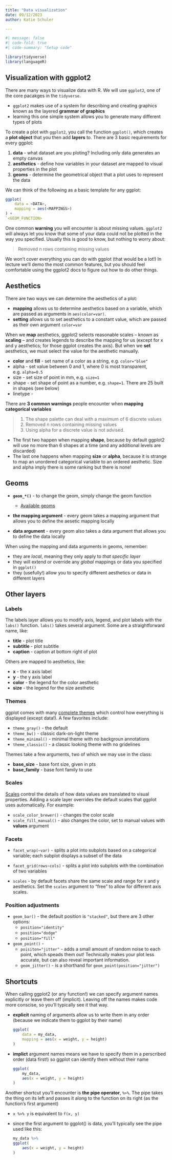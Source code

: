 ```yaml
---
title: "Data visualization"
date: 09/12/2023
author: Katie Schuler

---
```


::: {.callout-warning title="Under Construction"}
:::

```r
#| message: false
#| code-fold: true
#| code-summary: "Setup code"

library(tidyverse)
library(languageR)

```

<!-- ## Why visualize data?

- why visualize. grammar of graphics. installing?  -->

## Visualization with ggplot2

There are many ways to visualize data with R. We will use `ggplot2`, one of the core pacakges in the `tidyverse`.

- `ggplot2` makes use of a system for describing and creating graphics known as the layered **grammar of graphics** 
- learning this one simple system allows you to generate many different types of plots

To create a plot with `ggplot2`, you call the function `ggplot()`, which creates a **plot object** that you then add **layers** to. There are 3 basic requirements for every ggplot:

1. **data** - what dataset are you ploting? Including only data generates an empty canvas 
2. **aesthetics** - define how variables in your dataset are mapped to visual properties in the plot
3. **geoms** - determine the geometrical object that a plot uses to represent the data

We can think of the following as a basic template for any ggplot:

```r
ggplot(
    data = <DATA>,
    mapping = aes(<MAPPINGS>)
) + 
`<GEOM_FUNCTION>
```

One common **warning** you will encounter is about missing values. `ggplot2` will always let you know that some of your data could not be plotted in the way you specified. Usually this is good to know, but nothing to worry about: 

> Removed n rows containing missing values 


We won't cover everything you can do with ggplot (that would be a lot!) In lecture we'll demo the most common features, but you should feel comfortable using the ggplot2 docs to figure out how to do other things.


## Aesthetics 

There are two ways we can determine the aesthetics of a plot: 

- **mapping** allows us to determine aesthetics based on a variable, which are passed as arguments in `aes(color=var)`. 
- **setting** allows us to set aesthetics to a constant value, which are passed as their own argument `color=var`

When we **map** aesthetics, ggplot2 selects reasonable scales -- known as **scaling** -- and creates legends to describe the mapping for us (except for x and y aesthetics; for those ggplot creates the axis). But when we **set** aesthetics, we must select the value for the aesthetic manually. 

- **color** and **fill** - set name of a color as a string, e.g. `color="blue"`
- alpha - set value between 0 and 1, where 0 is most transparent, e.g. `alpha=0.5`
- size - set size of point in mm, e.g. `size=1`
- shape - set shape of point as a number, e.g. `shape=1`. There are 25 built in shapes (see below)
- linetype - 

There are **3 common warnings** people encounter when **mapping categorical variables** 

> 1. The shape palette can deal with a maximum of 6 discrete values
> 2. Removed n rows containing missing values
> 3. Using alpha for a discrete value is not advised.

- The first two happen when mapping **shape**, because by default ggplot2 will use no more than 6 shapes at a time (and any additional levels are discarded)
- The last one happens when mapping **size** or **alpha**, because it is strange to map  an unordered categorical variable to an ordered aesthetic. Size and alpha imply there is some ranking but there is none!



## Geoms 

- **`geom_*()`** - to change the geom, simply change the geom function
    - [Available geoms](https://ggplot2.tidyverse.org/reference/#geoms)

- **the mapping argument** - every geom takes a mapping argument that allows you to define the aesetic mapping locally

- **data argument** - every geom also takes a data argument that allows you to define the data locally 

When using the mapping and data arguments in geoms, remember: 

- they are *local*, meaning they only apply to *that specific layer* 
- they will extend or override any *global* mappings or data you specified in `ggplot()`
- they (usefully!) allow you to specify different aesthetics or data in different layers



## Other layers 

### Labels 

The labels layer allows you to modify axis, legend, and plot labels with the `labs()` function. `labs()` takes several argument. Some are a straightforward name, like: 

- **title** - plot title
- **subtitle** - plot subtitle 
- **caption** - caption at bottom right of plot

Others are mapped to aesthetics, like: 

- **x** - the x axis label
- **y** - the y axis label
- **color** - the legend for the color aesthetic
- **size** - the legend for the size aesthetic

### Themes 

ggplot comes with many [complete themes](https://ggplot2.tidyverse.org/reference/ggtheme.html) which control how everything is displayed (except data!). A few favorites include:

- `theme_gray()` - the default
- `theme_bw()` - classic dark-on-light theme
- `theme_minimal()` - minimal theme with no backgroun annotations 
- `theme_classic()` - a classic looking theme with no gridelines

Themes take a few arguments, two of which we may use in the class: 

- **base_size** - base font size, given in pts 
- **base_family** - base font family to use 


### Scales 

[Scales](https://ggplot2.tidyverse.org/reference/#scales) control the details of how data values are translated to visual properties. Adding a scale layer overrides the default scales that ggplot uses automatically. For example: 

- `scale_color_brewer()` - changes the color scale
- `scale_fill_manual()` - also changes the color, set to manual values with **values** argument 


### Facets 

- `facet_wrap(~var)` - splits a plot into subplots based on a categorical variable; each subplot displays a subset of the data 

- `facet_grid(rows~cols)` - splits a plot into subplots with the combination of two variables

- `scales` - by default facets share the same scale and range for x and y aesthetics. Set the `scales` argument to "free" to allow for different axis scales. 

<!-- ### Statistical transformations


-  Stat 
- Default stats
- Overriding default stats  -->

### Position adjustments 

- `geom_bar()` - the default position is `"stacked"`, but there are 3 other options: 
    - `position="identity"` 
    - `position="dodge"`
    - `position="fill"`

- `geom_point()` - 
    - `poisiton="jitter"` - adds a small amount of random noise to each point, which speads them out! Technically makes your plot less accurate, but can also reveal important information. 
    - `geom_jitter()` - is a shorthand for `geom_point(position="jitter")`

## Shortcuts 

When calling ggplot2 (or any function!) we can specify argument names explicitly or leave them off (implicit). Leaving off the names makes code more conscise, so you'll typically see it that way.

- **explicit** naming of arguments allow us to write them in any order (because we indicate them to ggplot by their name)

    ```r
    ggplot(
        data = my_data,
        mapping = aes(x = weight, y = height)
    )
    ```

- **implict** argument names means we have to specify them in a perscribed order (data first!) so ggplot can identify them without their name

    ```r
    ggplot(
        my_data,
        aes(x = weight, y = height)
    )
    ```

Another shortcut you'll encounter is **the pipe operator**, `%>%`. The pipe takes the thing on its left and passes it along to the function on its right (as the function's first argument) 

- `x %>% y` is equivalent to `f(x, y)`
- since the first argument to ggplot() is data, you'll typically see the pipe used like this:

    ```r
    my_data %>% 
    ggplot(
        aes(x = weight, y = height)
    )
    ```

<!-- ## Saving plots -->


<!-- ## Further reading  -->

